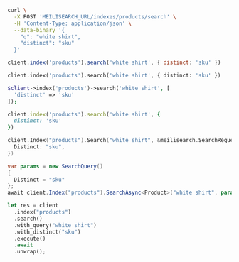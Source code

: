 <CodeGroup>

```bash cURL
curl \
  -X POST 'MEILISEARCH_URL/indexes/products/search' \
  -H 'Content-Type: application/json' \
  --data-binary '{
    "q": "white shirt",
    "distinct": "sku"
  }'
```

```javascript JS
client.index('products').search('white shirt', { distinct: 'sku' })
```

```python Python
client.index('products').search('white shirt', { distinct: 'sku' })
```

```php PHP
$client->index('products')->search('white shirt', [
  'distinct' => 'sku'
]);
```

```ruby Ruby
client.index('products').search('white shirt', {
  distinct: 'sku'
})
```

```go Go
client.Index("products").Search("white shirt", &meilisearch.SearchRequest{
  Distinct: "sku",
})
```

```csharp C#
var params = new SearchQuery()
{
  Distinct = "sku"
};
await client.Index("products").SearchAsync<Product>("white shirt", params);
```

```rust Rust
let res = client
  .index("products")
  .search()
  .with_query("white shirt")
  .with_distinct("sku")
  .execute()
  .await
  .unwrap();
```
</CodeGroup>